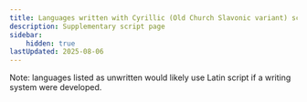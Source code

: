 ```yaml
---
title: Languages written with Cyrillic (Old Church Slavonic variant) script
description: Supplementary script page
sidebar:
    hidden: true
lastUpdated: 2025-08-06
---
```



Note: languages listed as unwritten would likely use Latin script if a writing system were developed.

<WsList script='Cyrs' />
